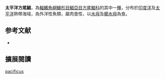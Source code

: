 {{Speciesbox
| image = 
| image_width = 250px
| status = NE
| status_system = IUCN3.1
| genus = Tetragonurus
| species = pacificus
| authority = [[Abe|Abe]], 1953
| synonyms = *''Ctenodax wilkinsoni''<br /><small>MacLeay, 1886</small>
}}

'''太平洋方尾鯧'''，為[[輻鰭魚綱|輻鰭魚綱]][[鱸形目|鱸形目]][[鯧亞目|鯧亞目]][[方尾鯧科|方尾鯧科]]的其中一[[種|種]]，分布於[[印度洋|印度洋]]及[[太平洋|太平洋]]熱帶海域，為外洋性魚類，屬肉食性，以[[水母|水母]]及[[櫛水母|櫛水母]]為食。

== 参考文献 ==
{{reflist}}
*{{FishBase_species|genus=Tetragonurus|species=pacificus|year=2012|month=7}}

== 擴展閱讀 == 
{{refbegin}}
{{wikispecies-inline|Tetragonurus pacificus|太平洋方尾鯧}}
{{refend}}
{{Taxonbar|from=Q2660991}}

[[Category:方尾鯧屬|pacificus]]


{{鱸形目小作品}}